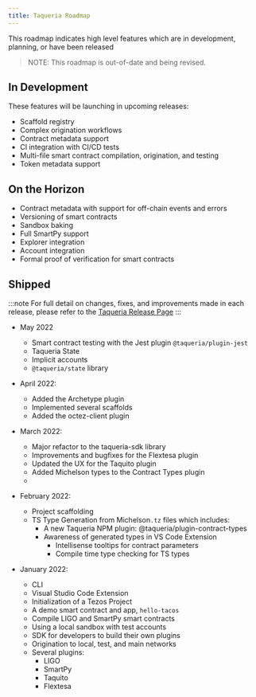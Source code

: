 ```yaml
---
title: Taqueria Roadmap
---
```


 This roadmap indicates high level features which are in development, planning, or have been released

 >
 > NOTE: This roadmap is out-of-date and being revised.
 >

## In Development

These features will be launching in upcoming releases:
- Scaffold registry
- Complex origination workflows 
- Contract metadata support
- CI integration with CI/CD tests
- Multi-file smart contract compilation, origination, and testing
- Token metadata support


## On the Horizon

- Contract metadata with support for off-chain events and errors
- Versioning of smart contracts
- Sandbox baking
- Full SmartPy support
- Explorer integration
- Account integration
- Formal proof of verification for smart contracts

## Shipped

:::note
For full detail on changes, fixes, and improvements made in each release, please refer to the [Taqueria Release Page](https://github.com/pinnacle-labs/taqueria/releases)
:::

- May 2022
  - Smart contract testing with the Jest plugin `@taqueria/plugin-jest`
  - Taqueria State
  - Implicit accounts
  - `@taqueria/state` library

- April 2022:
  - Added the Archetype plugin
  - Implemented several scaffolds
  - Added the octez-client plugin

- March 2022:
  - Major refactor to the taqueria-sdk library
  - Improvements and bugfixes for the Flextesa plugin
  - Updated the UX for the Taquito plugin
  - Added Michelson types to the Contract Types plugin
  - 

- February 2022:
  - Project scaffolding
  - TS Type Generation from Michelson`.tz` files which includes:
    - A new Taqueria NPM plugin: @taqueria/plugin-contract-types
    - Awareness of generated types in VS Code Extension
      - Intellisense tooltips for contract parameters
      - Compile time type checking for TS types 


- January 2022:
  - CLI
  - Visual Studio Code Extension
  - Initialization of a Tezos Project
  - A demo smart contract and app, `hello-tacos`
  - Compile LIGO and SmartPy smart contracts
  - Using a local sandbox with test accounts
  - SDK for developers to build their own plugins
  - Origination to local, test, and main networks
  - Several plugins:
    - LIGO
    - SmartPy
    - Taquito
    - Flextesa

